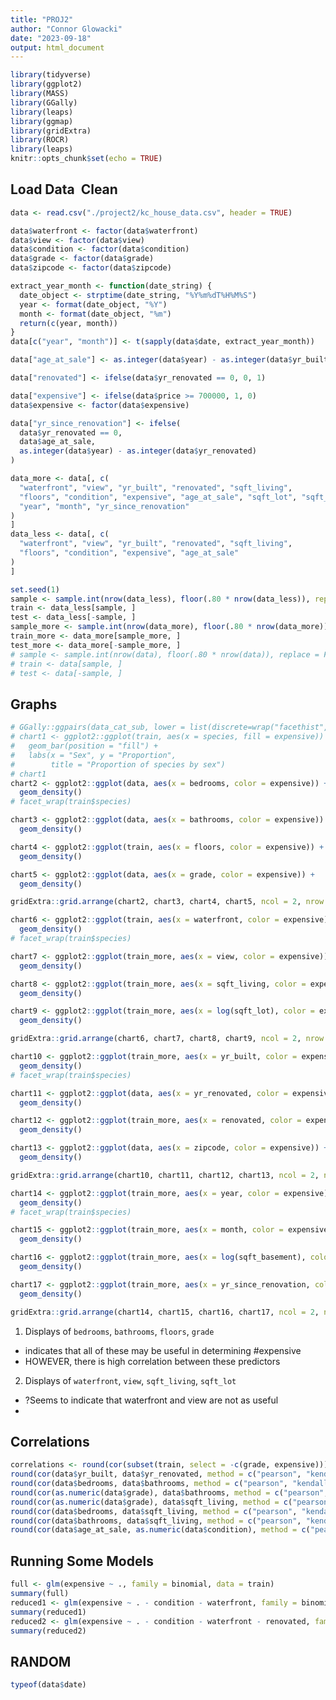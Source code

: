 ```yaml
---
title: "PROJ2"
author: "Connor Glowacki"
date: "2023-09-18"
output: html_document
---
```


```r
library(tidyverse)
library(ggplot2)
library(MASS)
library(GGally)
library(leaps)
library(ggmap)
library(gridExtra)
library(ROCR)
library(leaps)
knitr::opts_chunk$set(echo = TRUE)
```

## Load Data \ Clean
```r
data <- read.csv("./project2/kc_house_data.csv", header = TRUE)

data$waterfront <- factor(data$waterfront)
data$view <- factor(data$view)
data$condition <- factor(data$condition)
data$grade <- factor(data$grade)
data$zipcode <- factor(data$zipcode)

extract_year_month <- function(date_string) {
  date_object <- strptime(date_string, "%Y%m%dT%H%M%S")
  year <- format(date_object, "%Y")
  month <- format(date_object, "%m")
  return(c(year, month))
}
data[c("year", "month")] <- t(sapply(data$date, extract_year_month))

data["age_at_sale"] <- as.integer(data$year) - as.integer(data$yr_built)

data["renovated"] <- ifelse(data$yr_renovated == 0, 0, 1)

data["expensive"] <- ifelse(data$price >= 700000, 1, 0)
data$expensive <- factor(data$expensive)

data["yr_since_renovation"] <- ifelse(
  data$yr_renovated == 0,
  data$age_at_sale,
  as.integer(data$year) - as.integer(data$yr_renovated)
)

data_more <- data[, c(
  "waterfront", "view", "yr_built", "renovated", "sqft_living",
  "floors", "condition", "expensive", "age_at_sale", "sqft_lot", "sqft_basement",
  "year", "month", "yr_since_renovation"
)
]
data_less <- data[, c(
  "waterfront", "view", "yr_built", "renovated", "sqft_living",
  "floors", "condition", "expensive", "age_at_sale"
)
]

set.seed(1)
sample <- sample.int(nrow(data_less), floor(.80 * nrow(data_less)), replace = FALSE)
train <- data_less[sample, ]
test <- data_less[-sample, ]
sample_more <- sample.int(nrow(data_more), floor(.80 * nrow(data_more)), replace = FALSE)
train_more <- data_more[sample_more, ]
test_more <- data_more[-sample_more, ]
# sample <- sample.int(nrow(data), floor(.80 * nrow(data)), replace = FALSE)
# train <- data[sample, ]
# test <- data[-sample, ]
```

## Graphs

```r
# GGally::ggpairs(data_cat_sub, lower = list(discrete=wrap("facethist", binwith=10)))
# chart1 <- ggplot2::ggplot(train, aes(x = species, fill = expensive)) +
#   geom_bar(position = "fill") +
#   labs(x = "Sex", y = "Proportion",
#        title = "Proportion of species by sex")
# chart1
chart2 <- ggplot2::ggplot(data, aes(x = bedrooms, color = expensive)) +
  geom_density()
# facet_wrap(train$species)

chart3 <- ggplot2::ggplot(data, aes(x = bathrooms, color = expensive)) +
  geom_density()

chart4 <- ggplot2::ggplot(train, aes(x = floors, color = expensive)) +
  geom_density()

chart5 <- ggplot2::ggplot(data, aes(x = grade, color = expensive)) +
  geom_density()

gridExtra::grid.arrange(chart2, chart3, chart4, chart5, ncol = 2, nrow = 2)

chart6 <- ggplot2::ggplot(train, aes(x = waterfront, color = expensive)) +
  geom_density()
# facet_wrap(train$species)

chart7 <- ggplot2::ggplot(train_more, aes(x = view, color = expensive)) +
  geom_density()

chart8 <- ggplot2::ggplot(train_more, aes(x = sqft_living, color = expensive)) +
  geom_density()

chart9 <- ggplot2::ggplot(train_more, aes(x = log(sqft_lot), color = expensive)) +
  geom_density()

gridExtra::grid.arrange(chart6, chart7, chart8, chart9, ncol = 2, nrow = 2)

chart10 <- ggplot2::ggplot(train_more, aes(x = yr_built, color = expensive)) +
  geom_density()
# facet_wrap(train$species)

chart11 <- ggplot2::ggplot(data, aes(x = yr_renovated, color = expensive)) +
  geom_density()

chart12 <- ggplot2::ggplot(train_more, aes(x = renovated, color = expensive)) +
  geom_density()

chart13 <- ggplot2::ggplot(data, aes(x = zipcode, color = expensive)) +
  geom_density()

gridExtra::grid.arrange(chart10, chart11, chart12, chart13, ncol = 2, nrow = 2)

chart14 <- ggplot2::ggplot(train_more, aes(x = year, color = expensive)) +
  geom_density()
# facet_wrap(train$species)

chart15 <- ggplot2::ggplot(train_more, aes(x = month, color = expensive)) +
  geom_density()

chart16 <- ggplot2::ggplot(train_more, aes(x = log(sqft_basement), color = expensive)) +
  geom_density()

chart17 <- ggplot2::ggplot(train_more, aes(x = yr_since_renovation, color = expensive)) +
  geom_density()

gridExtra::grid.arrange(chart14, chart15, chart16, chart17, ncol = 2, nrow = 2)
```

1. Displays of `bedrooms`, `bathrooms`, `floors`, `grade`
  - indicates that all of these may be useful in determining #expensive
  - HOWEVER, there is high correlation between these predictors
2. Displays of `waterfront`, `view`, `sqft_living`, `sqft_lot`
  - ?Seems to indicate that waterfront and view are not as useful
  - 


## Correlations 
```r
correlations <- round(cor(subset(train, select = -c(grade, expensive))), 3)
round(cor(data$yr_built, data$yr_renovated, method = c("pearson", "kendall", "spearman")), 3)
round(cor(data$bedrooms, data$bathrooms, method = c("pearson", "kendall", "spearman")), 3)
round(cor(as.numeric(data$grade), data$bathrooms, method = c("pearson", "kendall", "spearman")), 3)
round(cor(as.numeric(data$grade), data$sqft_living, method = c("pearson", "kendall", "spearman")), 3)
round(cor(data$bedrooms, data$sqft_living, method = c("pearson", "kendall", "spearman")), 3)
round(cor(data$bathrooms, data$sqft_living, method = c("pearson", "kendall", "spearman")), 3)
round(cor(data$age_at_sale, as.numeric(data$condition), method = c("pearson", "kendall", "spearman")), 3)
```


## Running Some Models

```r
full <- glm(expensive ~ ., family = binomial, data = train)
summary(full)
reduced1 <- glm(expensive ~ . - condition - waterfront, family = binomial, data = train)
summary(reduced1)
reduced2 <- glm(expensive ~ . - condition - waterfront - renovated, family = binomial, data = train)
summary(reduced2)
```

## RANDOM

```r
typeof(data$date)
```